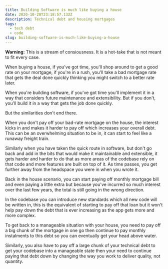 ```yaml
---
title: Building Software is much like buying a house
date: 2020-10-20T23:18:57.132Z
description: Technical debt and housing mortgages
tags:
  - tech debt
  - code
slug: building-software-is-much-like-buying-a-house
---
```


**Warning:** This is a stream of consiousness. It is a hot-take that is not meant to fit every case.

When buying a house, if you've got time, you'll shop around to get a good rate on your mortgage, if you're in a rush, you'll take a bad mortgage rate that gets the deal done quickly thinking you might switch to a better rate later.

When you're building software, if you've got time you'll implement it in a way that considers future maintenance and extensibility. But if you don't, you'll build it in a way that gets the job done quickly.

But the similarities don't end there.

When you don't pay off your bad-rate mortgage on the house, the interest kicks in and makes it harder to pay off which increases your overall debt. This can be an overwhelming situation to be in, it can start to feel like a runaway freight train.

Similarly when you have taken the quick route in software, but don't go back and add in the bits that would make it maintainable and extensible, it gets harder and harder to do that as more areas of the codebase rely on that code and more features are built on top of it. As time passes, you get further away from the headspace you were in when you wrote it.

Back in the house scenario, you can start paying off monthly mortgage bill and even paying a little extra but because you've incurred so much interest over the last few years, the total is still going in the wrong direction.

In the codebase you can introduce new standards which all new code will be written in, this is the equivalent of starting to pay off that loan but it won't help pay down the debt that is ever increasing as the app gets more and more complex.

To get back to a manageable situation with your house, you need to pay off a big chunk of the mortgage in one go then continue to pay monthly instalments to this debt so you can eventually get your head above water.

Similarly, you also have to pay off a large chunk of your technical debt to get your codebase into a manageable state then your need to continue paying that debt down by changing the way you work to deliver quality, not quantity.
